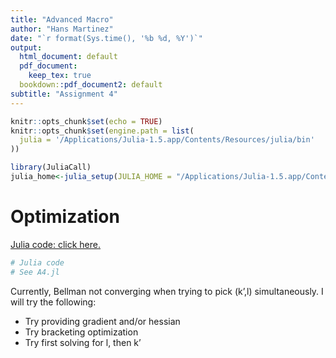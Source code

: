 ```yaml
---
title: "Advanced Macro"
author: "Hans Martinez"
date: "`r format(Sys.time(), '%b %d, %Y')`"
output:
  html_document: default
  pdf_document:
    keep_tex: true
  bookdown::pdf_document2: default
subtitle: "Assignment 4"
---
```


```r
knitr::opts_chunk$set(echo = TRUE)
knitr::opts_chunk$set(engine.path = list(
  julia = '/Applications/Julia-1.5.app/Contents/Resources/julia/bin'
))
```
```r
library(JuliaCall)
julia_home<-julia_setup(JULIA_HOME = "/Applications/Julia-1.5.app/Contents/Resources/julia/bin")
```

<!-- ```{=latex} -->
# Optimization

[Julia code: click here.](https://github.com/hans-mtz/AdvMacro/blob/master/A4.jl)

```julia
# Julia code
# See A4.jl

```

Currently, Bellman not converging when trying to pick (k',l) simultaneously. I will try the following:

- Try providing gradient and/or hessian
- Try bracketing optimization
- Try first solving for l, then k'

